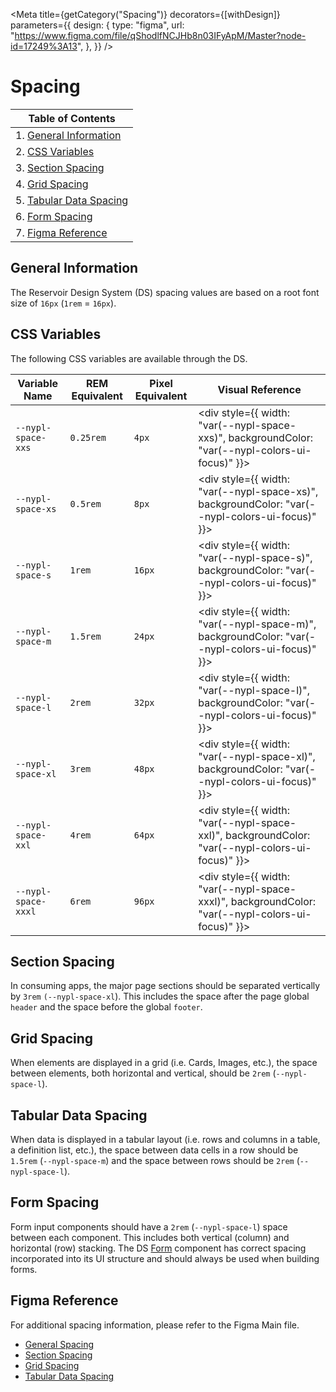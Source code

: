 

<Meta
  title={getCategory("Spacing")}
  decorators={[withDesign]}
  parameters={{
    design: {
      type: "figma",
      url: "https://www.figma.com/file/qShodlfNCJHb8n03IFyApM/Master?node-id=17249%3A13",
    },
  }}
/>

# Spacing

| Table of Contents                                |
| ------------------------------------------------ |
| 1. [General Information](#general-information)   |
| 2. [CSS Variables](#css-variables)               |
| 3. [Section Spacing](#section-spacing)           |
| 4. [Grid Spacing](#grid-spacing)                 |
| 5. [Tabular Data Spacing](#tabular-data-spacing) |
| 6. [Form Spacing](#form-spacing)                 |
| 7. [Figma Reference](#figma-reference)           |

## General Information

The Reservoir Design System (DS) spacing values are based on a root font size
of `16px` (`1rem` = `16px`).

## CSS Variables

<DSProvider>
The following CSS variables are available through the DS.

| Variable Name       | REM Equivalent | Pixel Equivalent | Visual Reference                                                                                              |
| ------------------- | -------------- | ---------------- | ------------------------------------------------------------------------------------------------------------- |
| `--nypl-space-xxs`  | `0.25rem`      | `4px`            | <div style={{ width: "var(--nypl-space-xxs)", backgroundColor: "var(--nypl-colors-ui-focus)" }}>&nbsp;</div>  |
| `--nypl-space-xs`   | `0.5rem`       | `8px`            | <div style={{ width: "var(--nypl-space-xs)", backgroundColor: "var(--nypl-colors-ui-focus)" }}>&nbsp;</div>   |
| `--nypl-space-s`    | `1rem`         | `16px`           | <div style={{ width: "var(--nypl-space-s)", backgroundColor: "var(--nypl-colors-ui-focus)" }}>&nbsp;</div>    |
| `--nypl-space-m`    | `1.5rem`       | `24px`           | <div style={{ width: "var(--nypl-space-m)", backgroundColor: "var(--nypl-colors-ui-focus)" }}>&nbsp;</div>    |
| `--nypl-space-l`    | `2rem`         | `32px`           | <div style={{ width: "var(--nypl-space-l)", backgroundColor: "var(--nypl-colors-ui-focus)" }}>&nbsp;</div>    |
| `--nypl-space-xl`   | `3rem`         | `48px`           | <div style={{ width: "var(--nypl-space-xl)", backgroundColor: "var(--nypl-colors-ui-focus)" }}>&nbsp;</div>   |
| `--nypl-space-xxl`  | `4rem`         | `64px`           | <div style={{ width: "var(--nypl-space-xxl)", backgroundColor: "var(--nypl-colors-ui-focus)" }}>&nbsp;</div>  |
| `--nypl-space-xxxl` | `6rem`         | `96px`           | <div style={{ width: "var(--nypl-space-xxxl)", backgroundColor: "var(--nypl-colors-ui-focus)" }}>&nbsp;</div> |

</DSProvider>

## Section Spacing

In consuming apps, the major page sections should be separated vertically by
`3rem` `(--nypl-space-xl`). This includes the space after the page global
`header` and the space before the global `footer`.

## Grid Spacing

When elements are displayed in a grid (i.e. Cards, Images, etc.), the space
between elements, both horizontal and vertical, should be `2rem` (`--nypl-space-l`).

## Tabular Data Spacing

When data is displayed in a tabular layout (i.e. rows and columns in a table,
a definition list, etc.), the space between data cells in a row should be
`1.5rem` (`--nypl-space-m`) and the space between rows should be `2rem`
(`--nypl-space-l`).

## Form Spacing

Form input components should have a `2rem` (`--nypl-space-l`) space between
each component. This includes both vertical (column) and horizontal (row)
stacking. The DS [Form](https://nypl.github.io/nypl-design-system/storybook-static/?path=/story/form-elements-form--form)
component has correct spacing incorporated into its UI structure and should
always be used when building forms.

## Figma Reference

For additional spacing information, please refer to the Figma Main file.

- [General Spacing](https://www.figma.com/file/qShodlfNCJHb8n03IFyApM/Main?node-id=17249%3A13)
- [Section Spacing](https://www.figma.com/file/qShodlfNCJHb8n03IFyApM/Main?node-id=17185%3A249)
- [Grid Spacing](https://www.figma.com/file/qShodlfNCJHb8n03IFyApM/Main?node-id=17185%3A204)
- [Tabular Data Spacing](https://www.figma.com/file/qShodlfNCJHb8n03IFyApM/?node-id=10734%3A5146)
